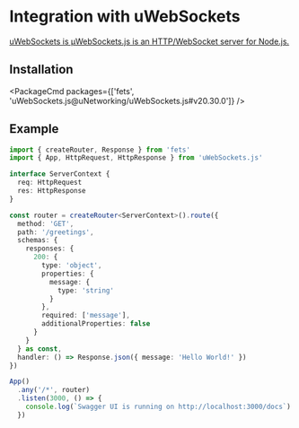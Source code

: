 
# Integration with uWebSockets

[uWebSockets is µWebSockets.js is an HTTP/WebSocket server for Node.js.](https://github.com/uNetworking/uWebSockets.js/)

## Installation

<PackageCmd packages={['fets', 'uWebSockets.js@uNetworking/uWebSockets.js#v20.30.0']} />

## Example

```ts filename="index.ts"
import { createRouter, Response } from 'fets'
import { App, HttpRequest, HttpResponse } from 'uWebSockets.js'

interface ServerContext {
  req: HttpRequest
  res: HttpResponse
}

const router = createRouter<ServerContext>().route({
  method: 'GET',
  path: '/greetings',
  schemas: {
    responses: {
      200: {
        type: 'object',
        properties: {
          message: {
            type: 'string'
          }
        },
        required: ['message'],
        additionalProperties: false
      }
    }
  } as const,
  handler: () => Response.json({ message: 'Hello World!' })
})

App()
  .any('/*', router)
  .listen(3000, () => {
    console.log(`Swagger UI is running on http://localhost:3000/docs`)
  })
```
